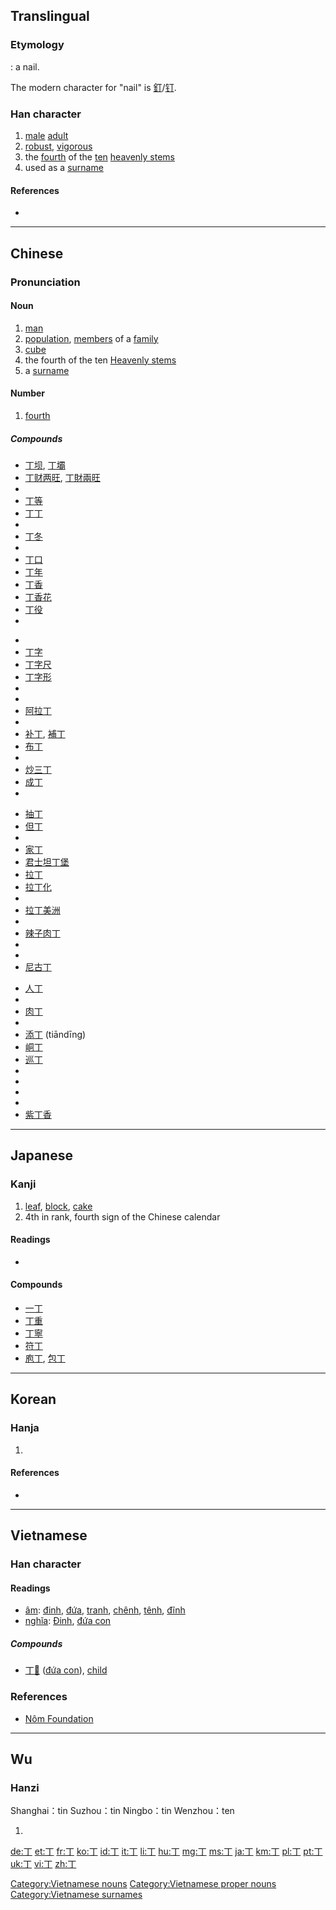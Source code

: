 ==Translingual==

===Etymology===
{{Han etyl}}
{{liushu|p}}: a nail.

The modern character for "nail" is [[釘]]/[[钉]].

===Han character===
{{Han char|rn=1|rad=一|as=01|sn=2|four=10200|canj=MN}}

# [[male]] [[adult]]
# [[robust]], [[vigorous]]
# the [[fourth]] of the [[ten]] [[heavenly stem]]s
# used as a [[surname]]

====References====
* {{Han ref|kx=0075.030|dkj=00002|dj=0135.010|hdz=10002.050|uh=4E01|ud=19969|bh=A442|bd=42050}}

----

==Chinese==
{{zh-hanzi-box|[[丁]]}}

===Pronunciation===
{{zh-pron
|m=dīng,zhēng
|c=ding1,zaang1,zang1
|h=
|mn=
|w=
|mc=y
|oc=
|ma=|ma2=
|cat=n,a
}}

====Noun====
{{zh-noun|ts|rs=一01}}

# [[man]]
# [[population]], [[member]]s of a [[family]]
# [[cube]]
# the fourth of the ten [[w:Heavenly stems|Heavenly stems]]
# a [[surname]]

====Number====
{{zh-num|ts|rs=一01}}

# [[fourth]]

=====Compounds=====
{{top4}}
* [[丁坝]], [[丁壩]]
* [[丁财两旺]], [[丁財兩旺]]
* {{zh-ts|丁當|丁当}}
* [[丁等]]
* [[丁丁]]
* {{zh-ts|丁東|丁东}}
* [[丁冬]]
* {{zh-ts|丁賦|丁赋}}
* [[丁口]]
* [[丁年]]
* [[丁香]]
* [[丁香花]]
* [[丁役]]
* {{zh-ts|丁憂|丁忧}}
{{mid4}}
* {{zh-ts|丁雲|丁云}}
* [[丁字]]
* [[丁字尺]]
* [[丁字形]]
* {{zh-ts|丁字鐵|丁字铁}}
* {{zh-ts|丁種維生素|丁种维生素}}
* [[阿拉丁]]
* {{zh-ts|愛丁堡|爱丁堡}}
* [[补丁]], [[補丁]]
* [[布丁]]
* {{zh-ts|不識一丁|不识一丁}}
* [[炒三丁]]
* [[成丁]]
* {{zh-ts|抽壯丁|抽壮丁}}
{{mid4}}
* [[抽丁]]
* [[但丁]]
* {{zh-ts|黃瓜丁兒|黄瓜丁儿}}
* [[家丁]]
* [[君士坦丁堡]]
* [[拉丁]]
* [[拉丁化]]
* {{zh-ts|拉丁教會|拉丁教会}}
* [[拉丁美洲]]
* {{zh-ts|拉丁語|拉丁语}}
* [[辣子肉丁]]
* {{zh-ts|蘿蔔丁|萝卜丁}}
* {{zh-ts|南丁格爾|南丁格尔}}
* [[尼古丁]]
{{mid4}}
* [[人丁]]
* {{zh-ts|人丁興旺|人丁兴旺}}
* [[肉丁]]
* {{zh-ts|沙丁魚|沙丁鱼}}
* [[添丁]] (tiāndīng)
* [[峒丁]]
* [[巡丁]]
* {{zh-ts|亞丁|亚丁}}
* {{zh-ts|一丁點兒|一丁点儿}}
* {{zh-ts|園丁|园丁}}
* {{zh-ts|壯丁|壮丁}}
* [[紫丁香]]
{{bottom}}

----

==Japanese==

===Kanji===
{{ja-kanji|grade=3|rs=一01}}

# [[leaf]], [[block]], [[cake]]
# 4th in rank, fourth sign of the Chinese calendar

====Readings====
* {{ja-readings|on=[[てい]] (tei), [[ちょう]] (chō), [[とう]] (tō)|kun=[[ひのと]] (hinoto), [[あたる]] (ataru), [[よぼろ]] (yoboro)}}

====Compounds====
* [[一丁]]
* [[丁重]]
* [[丁寧]]
* [[符丁]]
* [[庖丁]], [[包丁]]

----

==Korean==

===Hanja===
{{ko-hanja|hangeul=정|rv=jeong|mr=chŏng|y=ceng|eumhun=[[고무래]], [[장정]]|ehrv=gomurae, jangjeong|ehmr=komurae, changjŏng|ehy=komuray, cangceng}}

# {{defn|lang=ko|sort=一01}}

====References====
* {{Hanja ref|nav=11370}}

----

==Vietnamese==

===Han character===
{{vi-hantu|rs=一01}}

====Readings====
* [[音読|âm]]: [[đinh]], [[đứa]], [[tranh]], [[chênh]], [[tênh]], [[đĩnh]]
* [[意義|nghĩa]]: [[Đinh]], [[đứa con]]

=====Compounds=====
* [[丁𡥵]] ([[đứa con]]), [[child]]

===References===
* [http://nomfoundation.org/common/nom_details.php?codepoint=4e01 Nôm Foundation]

[[Category:Vietnamese nouns]]
[[Category:Vietnamese proper nouns]]
[[Category:Vietnamese surnames]]

----

==Wu==

===Hanzi===
Shanghai：tin {{IPA|/tɪŋ/|lang=wuu}}
Suzhou：tin {{IPA|/tɪŋ/|lang=wuu}}
Ningbo：tin {{IPA|/tɪŋ/|lang=wuu}}
Wenzhou：ten {{IPA|/teŋ/|lang=wuu}}
{{head|wuu|hanzi|sc=Hani}}{{attention|zh|needs inflection template}}

# {{defn|wuu}}

[[de:丁]]
[[et:丁]]
[[fr:丁]]
[[ko:丁]]
[[id:丁]]
[[it:丁]]
[[li:丁]]
[[hu:丁]]
[[mg:丁]]
[[ms:丁]]
[[ja:丁]]
[[km:丁]]
[[pl:丁]]
[[pt:丁]]
[[uk:丁]]
[[vi:丁]]
[[zh:丁]]
